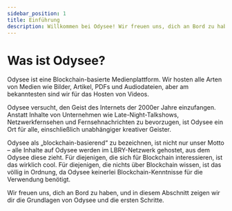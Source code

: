 ---
sidebar_position: 1
title: Einführung
description: Willkommen bei Odysee! Wir freuen uns, dich an Bord zu haben.
---

# Was ist Odysee?

Odysee ist eine Blockchain-basierte Medienplattform. Wir hosten alle Arten von Medien wie Bilder, Artikel, PDFs und Audiodateien, aber am bekanntesten sind wir für das Hosten von Videos.

Odysee versucht, den Geist des Internets der 2000er Jahre einzufangen. Anstatt Inhalte von Unternehmen wie Late-Night-Talkshows, Netzwerkfernsehen und Fernsehnachrichten zu bevorzugen, ist Odysee ein Ort für alle, einschließlich unabhängiger kreativer Geister.

Odysee als „blockchain-basierend“ zu bezeichnen, ist nicht nur unser Motto – alle Inhalte auf Odysee werden im LBRY-Netzwerk gehostet, aus dem Odysee diese zieht. Für diejenigen, die sich für Blockchain interessieren, ist das wirklich cool. Für diejenigen, die nichts über Blockchain wissen, ist das völlig in Ordnung, da Odysee keinerlei Blockchain-Kenntnisse für die Verwendung benötigt.

Wir freuen uns, dich an Bord zu haben, und in diesem Abschnitt zeigen wir dir die Grundlagen von Odysee und die ersten Schritte.

